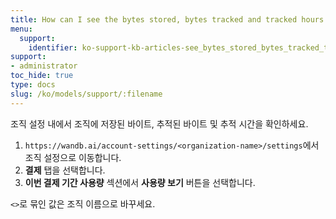 ```yaml
---
title: How can I see the bytes stored, bytes tracked and tracked hours of my organization?
menu:
  support:
    identifier: ko-support-kb-articles-see_bytes_stored_bytes_tracked_tracked_hours_organization
support:
- administrator
toc_hide: true
type: docs
slug: /ko/models/support/:filename
---
```


조직 설정 내에서 조직에 저장된 바이트, 추적된 바이트 및 추적 시간을 확인하세요.

1. `https://wandb.ai/account-settings/<organization-name>/settings`에서 조직 설정으로 이동합니다.
2. **결제** 탭을 선택합니다.
3. **이번 결제 기간 사용량** 섹션에서 **사용량 보기** 버튼을 선택합니다.

`<>`로 묶인 값은 조직 이름으로 바꾸세요.
